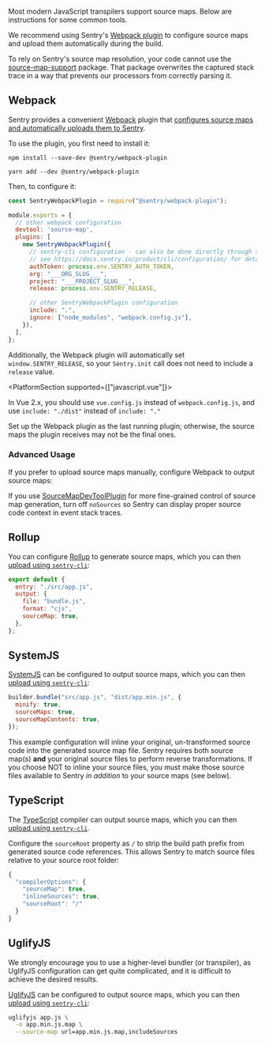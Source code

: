 Most modern JavaScript transpilers support source maps. Below are instructions for some common tools.

<Note>

We recommend using Sentry's [Webpack plugin](https://github.com/getsentry/sentry-webpack-plugin) to configure source maps and upload them automatically during the build.

</Note>

<Alert level="warning" title="source-map-support">

To rely on Sentry's source map resolution, your code cannot use the [source-map-support](https://www.npmjs.com/package/source-map-support) package. That package overwrites the captured stack trace in a way that prevents our processors from correctly parsing it.

</Alert>

## Webpack

Sentry provides a convenient [Webpack](https://webpack.js.org/) plugin that [configures source maps and automatically uploads them to Sentry](https://github.com/getsentry/sentry-webpack-plugin).

To use the plugin, you first need to install it:

```shell {tabTitle:npm}
npm install --save-dev @sentry/webpack-plugin
```

```shell {tabTitle:yarn}
yarn add --dev @sentry/webpack-plugin
```

Then, to configure it:

```javascript {filename:webpack.config.js}
const SentryWebpackPlugin = require("@sentry/webpack-plugin");

module.exports = {
  // other webpack configuration
  devtool: 'source-map',
  plugins: [
    new SentryWebpackPlugin({
      // sentry-cli configuration - can also be done directly through sentry-cli
      // see https://docs.sentry.io/product/cli/configuration/ for details
      authToken: process.env.SENTRY_AUTH_TOKEN,
      org: "___ORG_SLUG___",
      project: "___PROJECT_SLUG___",
      release: process.env.SENTRY_RELEASE,

      // other SentryWebpackPlugin configuration
      include: ".",
      ignore: ["node_modules", "webpack.config.js"],
    }),
  ],
};
```

Additionally, the Webpack plugin will automatically set `window.SENTRY_RELEASE`, so your `Sentry.init` call does not need to include a `release` value.

<PlatformSection supported={["javascript.vue"]}>

In Vue 2.x, you should use `vue.config.js` instead of `webpack.config.js`, and use `include: "./dist"` instead of `include: "."`

</PlatformSection>

<Note>

Set up the Webpack plugin as the last running plugin; otherwise, the source maps the plugin receives may not be the final ones.

</Note>

### Advanced Usage

If you prefer to upload source maps manually, configure Webpack to output source maps:

<PlatformContent includePath="configuration/sourcemaps/tools/webpack/advanced-usage" />

If you use [SourceMapDevToolPlugin](https://webpack.js.org/plugins/source-map-dev-tool-plugin) for more fine-grained control of source map generation, turn off `noSources` so Sentry can display proper source code context in event stack traces.


## Rollup

You can configure [Rollup](https://rollupjs.org/) to generate source maps, which you can then [upload using `sentry-cli`](/product/cli/releases/#sentry-cli-sourcemaps):

```javascript {filename:rollup.config.js}
export default {
  entry: "./src/app.js",
  output: {
    file: "bundle.js",
    format: "cjs",
    sourceMap: true,
  },
};
```

## SystemJS

[SystemJS](https://github.com/systemjs/builder) can be configured to output source maps, which you can then [upload using `sentry-cli`](/product/cli/releases/#sentry-cli-sourcemaps):

```javascript
builder.bundle("src/app.js", "dist/app.min.js", {
  minify: true,
  sourceMaps: true,
  sourceMapContents: true,
});
```

<Note>

This example configuration will inline your original, un-transformed source code into the generated source map file. Sentry requires both source map(s) **and** your original source files to perform reverse transformations. If you choose NOT to inline your source files, you must make those source files available to Sentry _in addition_ to your source maps (see below).

</Note>

## TypeScript

The [TypeScript](https://www.typescriptlang.org/) compiler can output source maps, which you can then [upload using `sentry-cli`](/product/cli/releases/#sentry-cli-sourcemaps). 

Configure the `sourceRoot` property as `/` to strip the build path prefix from generated source code references. This allows Sentry to match source files relative to your source root folder:

```javascript {filename:tsconfig.json}
{
  "compilerOptions": {
    "sourceMap": true,
    "inlineSources": true,
    "sourceRoot": "/"
  }
}
```

## UglifyJS

<Note>

We strongly encourage you to use a higher-level bundler (or transpiler), as UglifyJS configuration can get quite complicated, and it is difficult to achieve the desired results.

</Note>

[UglifyJS](https://github.com/mishoo/UglifyJS) can be configured to output source maps, which you can then [upload using `sentry-cli`](/product/cli/releases/#sentry-cli-sourcemaps):

```bash
uglifyjs app.js \
  -o app.min.js.map \
  --source-map url=app.min.js.map,includeSources
```
